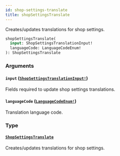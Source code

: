 ```yaml
---
id: shop-settings-translate
title: shopSettingsTranslate
---
```


Creates/updates translations for shop settings.

```graphql
shopSettingsTranslate(
  input: ShopSettingsTranslationInput!
  languageCode: LanguageCodeEnum!
): ShopSettingsTranslate

```

### Arguments

#### `input` ([`ShopSettingsTranslationInput!`](/developer/api-reference/inputs/shop-settings-translation-input))

Fields required to update shop settings translations.

#### `languageCode` ([`LanguageCodeEnum!`](/developer/api-reference/enums/language-code-enum))

Translation language code.

### Type

#### [`ShopSettingsTranslate`](/developer/api-reference/objects/shop-settings-translate)

Creates/updates translations for shop settings.
